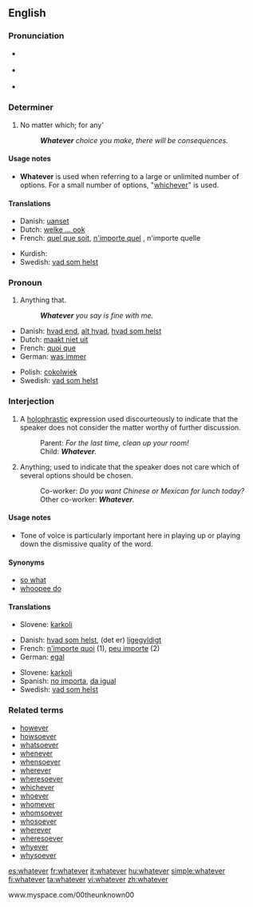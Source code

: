 ==English==

{{rank|George|influence|March|668|whatever|reach|secret|showed}}

===Pronunciation===
*{{a|RP}} {{IPA|/ʍɒtˈɛvə/}}
*{{a|GenAm}} {{IPA|/ʍɑtˈɛvɚ/}}
*{{audio|en-us-whatever.ogg|Audio (US)}}
*:{{rhymes|ɛvə(r)}}

===Determiner===
{{en-det}}

# No matter which; for any'
#: '''''Whatever''' choice you make, there will be consequences.''

====Usage notes====
*'''Whatever''' is used when referring to a large or unlimited number of options.  For a small number of options, "[[whichever]]" is used.

====Translations====
{{trans-top|no matter which; for any}}
*Danish: [[uanset]]
*Dutch: [[welke ... ook]]
*French: [[quel que soit]], [[n'importe quel]] {{m}}, n'importe quelle {{f}}
{{trans-mid}}
*Kurdish: {{KUchar|[[هه‌رچی]]}}
*Swedish: [[vad som helst]]
{{trans-bottom}}

===Pronoun===
{{en-pron|desc=indefinite Pronoun}}

# Anything that.
#: '''''Whatever''' you say is fine with me.''

{{trans-top|anything}}
*Danish: [[hvad end]], [[alt hvad]], [[hvad som helst]]
*Dutch: [[maakt niet uit]]
*French: [[quoi que]]
*German: [[was immer]]
{{trans-mid}}
*Polish: [[cokolwiek]]
*Swedish: [[vad som helst]]
{{trans-bottom}}

===Interjection===
{{en-intj}}

# A [[holophrastic]] expression used discourteously to indicate that the speaker does not consider the matter worthy of further discussion.
#:Parent: ''For the last time, clean up your room!''
#:Child: '''''Whatever'''.''
# Anything; used to indicate that the speaker does not care which of several options should be chosen.
#:Co-worker: ''Do you want Chinese or Mexican for lunch today?''
#:Other co-worker: '''''Whatever'''.''

====Usage notes====
*Tone of voice is particularly important here in playing up or playing down the dismissive quality of the word.

====Synonyms====
*[[so what]]
*[[whoopee do]]

====Translations====
{{trans-top|indicating the matter is not worthy of further discussion}}
{{trans-mid}}
*Slovene: [[karkoli]]
{{trans-bottom}}

{{trans-top|anything}}
*Danish: [[hvad som helst]], (det er) [[ligegyldigt]]
*French: [[n'importe quoi]] (1), [[peu importe]] (2)
*German: [[egal]]
{{trans-mid}}
*Slovene: [[karkoli]]
*Spanish: [[no importa]], [[da igual]]
*Swedish: [[vad som helst]]
{{trans-bottom}}

===Related terms===
*[[however]]
*[[howsoever]]
*[[whatsoever]]
*[[whenever]]
*[[whensoever]]
*[[wherever]]
*[[wheresoever]]
*[[whichever]]
*[[whoever]]
*[[whomever]]
*[[whomsoever]]
*[[whosoever]]
*[[wherever]]
*[[wheresoever]]
*[[whyever]]
*[[whysoever]]

[[es:whatever]]
[[fr:whatever]]
[[it:whatever]]
[[hu:whatever]]
[[simple:whatever]]
[[fi:whatever]]
[[ta:whatever]]
[[vi:whatever]]
[[zh:whatever]]


www.myspace.com/00theunknown00